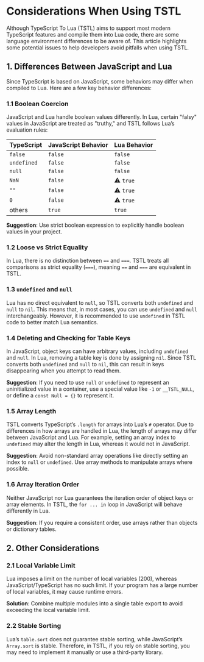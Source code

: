 # Considerations When Using TSTL

Although TypeScript To Lua (TSTL) aims to support most modern TypeScript features and compile them into Lua code, there are some language environment differences to be aware of. This article highlights some potential issues to help developers avoid pitfalls when using TSTL.

## 1. Differences Between JavaScript and Lua

Since TypeScript is based on JavaScript, some behaviors may differ when compiled to Lua. Here are a few key behavior differences:

### 1.1 Boolean Coercion

JavaScript and Lua handle boolean values differently. In Lua, certain "falsy" values in JavaScript are treated as "truthy," and TSTL follows Lua’s evaluation rules:

| TypeScript | JavaScript Behavior | Lua Behavior |
|------------|---------------------|--------------|
| `false` | `false` | `false` |
| `undefined`| `false` | `false` |
| `null` | `false` | `false` |
| `NaN` | `false` | ⚠️ `true` |
| `""` | `false` | ⚠️ `true` |
| `0` | `false` | ⚠️ `true` |
| others | `true` | `true` |

**Suggestion**: Use strict boolean expression to explicitly handle boolean values in your project.

### 1.2 Loose vs Strict Equality

In Lua, there is no distinction between `==` and `===`. TSTL treats all comparisons as strict equality (`===`), meaning `==` and `===` are equivalent in TSTL.

### 1.3 `undefined` and `null`

Lua has no direct equivalent to `null`, so TSTL converts both `undefined` and `null` to `nil`. This means that, in most cases, you can use `undefined` and `null` interchangeably. However, it is recommended to use `undefined` in TSTL code to better match Lua semantics.

### 1.4 Deleting and Checking for Table Keys

In JavaScript, object keys can have arbitrary values, including `undefined` and `null`. In Lua, removing a table key is done by assigning `nil`. Since TSTL converts both `undefined` and `null` to `nil`, this can result in keys disappearing when you attempt to read them.

**Suggestion**: If you need to use `null` or `undefined` to represent an uninitialized value in a container, use a special value like `-1` or `__TSTL_NULL`, or define a `const Null = {}` to represent it.

### 1.5 Array Length

TSTL converts TypeScript’s `.length` for arrays into Lua’s `#` operator. Due to differences in how arrays are handled in Lua, the length of arrays may differ between JavaScript and Lua. For example, setting an array index to `undefined` may alter the length in Lua, whereas it would not in JavaScript.

**Suggestion**: Avoid non-standard array operations like directly setting an index to `null` or `undefined`. Use array methods to manipulate arrays where possible.

### 1.6 Array Iteration Order

Neither JavaScript nor Lua guarantees the iteration order of object keys or array elements. In TSTL, the `for ... in` loop in JavaScript will behave differently in Lua.

**Suggestion**: If you require a consistent order, use arrays rather than objects or dictionary tables.

## 2. Other Considerations

### 2.1 Local Variable Limit

Lua imposes a limit on the number of local variables (200), whereas JavaScript/TypeScript has no such limit. If your program has a large number of local variables, it may cause runtime errors.

**Solution**: Combine multiple modules into a single table export to avoid exceeding the local variable limit.

### 2.2 Stable Sorting

Lua’s `table.sort` does not guarantee stable sorting, while JavaScript’s `Array.sort` is stable. Therefore, in TSTL, if you rely on stable sorting, you may need to implement it manually or use a third-party library.
